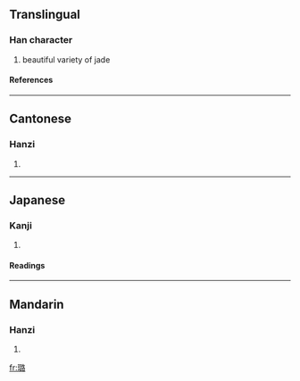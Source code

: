 ==Translingual==
===Han character===
{{Han char|rn=96|rad=玉|as=12|sn=16|four=1716<sub>4</sub>|canj=一土口一口 (MGRMR)}}
# beautiful variety of jade
====References====
{{Han ref|kx=0741.240|dkj=21225|dj=1151.040|hdz=21140.030|uh=7490|ud=29840|bh=ED69|bd=60777}}

----
==Cantonese==
===Hanzi===
{{yue-hanzi|jyut=|y=lou6}}
# {{defn|Cantonese}}

----
==Japanese==
===Kanji===
{{ja-kanji|grade=|rs=玉12}}
# {{defn|Japanese}} 
====Readings====
{{ja-readings|on=[[ろ]] (ro)|kun=|nanori=}}

----
==Mandarin==
===Hanzi===
{{cmn-hanzi|pin=[[lù]] ([[lu4]])|wg=lu<sup>4</sup>}}
# {{defn|Mandarin}}

[[fr:璐]]